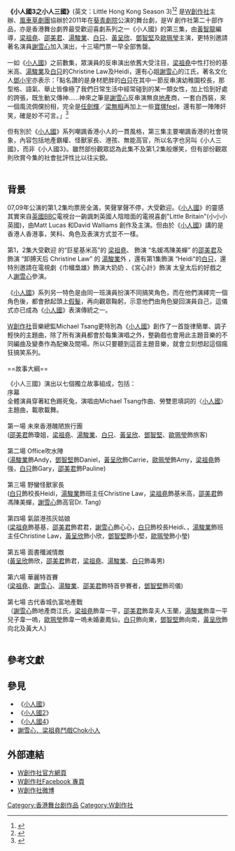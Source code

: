 {{multiple issues|
{{advert|time=2014-02-19T08:09:53+00:00}}

{{Tone|time=2021-03-21T05:23:05+00:00}}
{{POV|time=2021-03-21T05:23:05+00:00}}
}}
{{Infobox
|name         = Infobox/doc
|bodystyle    = 
|title        =小人國3之小人三國 <br> Little Hong Kong Season 3
|titlestyle   = 
|image        = 

|imagestyle   = 
|caption      = 
|captionstyle = 
|headerstyle  = background:#ccf;
|labelstyle   = background:#ddf;
|datastyle    = 

|header1=
|label1=表演形式
|data1=舞台劇
|header2=
|label2=演出資料
|data2=2011年4月8 日至4 月17 日
[[葵青劇院|葵青劇院]]演藝廳
|header3=
|label3=場次
|data3=13 場
|header4=
|label4=語言
|data4=[[中文|中文]]（[[粵語|粵語]]）
|header5=
|label5=主辦
|data5=[[W創作社|W創作社]]
|header6=
|label6=協辦
|data6=[[風車草劇團|風車草劇團]]
|header7=
|label7=編劇、導演、監製
|data7=[[黃智龍|黃智龍]]
|header8=
|label8=演員
|data8=[[梁祖堯|梁祖堯]]、[[湯駿業|湯駿業]]、[[邵美君|邵美君]]、[[白只|白只]]、[[黃呈欣|黃呈欣]]、[[鄧智堅|鄧智堅]]、[[歐珮瑩|歐珮瑩]]
|header9=
|label9=特邀主演
|data9=[[謝雪心|謝雪心]]
|header10=
|label10=演出顧問、錄像設計
|data10=[[司徒慧焯|司徒慧焯]]
|header11=
|label11=佈景設計
|data11=陳友榮
|header12=
|label12=燈光設計
|data12=楊子欣
|header13=
|label13=形象設計
|data13=梁健棠
|header14=
|label14=音樂總監、主題曲作曲
|data14=曾偉賢
|header15=
|label15=主題曲填詞
|data15=勞雙恩
|header16=
|label16=主題曲編曲
|data16=黎允文
|header17=
|label17=音響設計
|data17=夏恩蓓
|header18=
|label18=編舞
|data18=陳嘉儀
|header19=
|label19=聯合監製
|data19=曾浩賢
|header20=
|label20=監製助理
|data20=陳溥堃
|header21=
|label21=製作經理
|data21=姚巧玉
|header22=
|label22=舞台監督
|data22=關浩明
|header23=
|label23=執行舞台監督
|data23=李藍施
|header24=
|label24=平面設計總監
|data24=Kent Fok @ tn PEACOCK
|header25=
|label25=海報攝影
|data25=Pow_ BLUER




|belowstyle = background:#ddf;
|below = 
}}
'''《小人國3之小人三國》'''(英文：Little Hong Kong Season 3)<ref>{{Cite web |url=http://www.wtheatre.org.hk/littlehk3/ |title=存档副本 |access-date=2015-02-10 |archive-date=2016-03-05 |archive-url=https://web.archive.org/web/20160305030816/http://www.wtheatre.org.hk/littlehk3/ |dead-url=no }}</ref><ref>{{Cite web |url=http://www.dramall.hk/?a=doc&id=361 |title=存档副本 |access-date=2015-02-09 |archive-date=2016-03-06 |archive-url=https://web.archive.org/web/20160306051601/http://www.dramall.hk/?a=doc&id=361 |dead-url=yes }}</ref> 是[[W創作社|W創作社]]主辦、[[風車草劇團|風車草劇團]]協辦於2011年在[[葵青劇院|葵青劇院]]公演的舞台劇，是W 創作社第二十部作品，亦是香港舞台劇界最受歡迎喜劇系列之一《小人國》的第三集，由[[黃智龍|黃智龍]]編導，[[梁祖堯|梁祖堯]]、[[邵美君|邵美君]]、[[湯駿業|湯駿業]]、[[白只|白只]]、[[黃呈欣|黃呈欣]]、[[鄧智堅|鄧智堅]]及[[歐珮瑩|歐珮瑩]]主演，更特別邀請著名演員[[謝雪心|謝雪心]]加入演出，十三場門票一早全部售罄。<br><br>

一如《[[小人國_(舞台劇)|小人國]]》之前數集，眾演員的反串演出依舊大受注目，[[梁祖堯|梁祖堯]]中性打扮的基米高、[[湯駿業|湯駿業]]及[[白只|白只]]的Christine Law及Heidi，還有心姐[[謝雪心|謝雪心]]的江氏，著名文化人[[鄧小宇|鄧小宇]]亦表示：「點名讚的是身材肥胖的[[白只|白只]]在其中一節反串演幼稚園校長，那型格、語氣、舉止皆像極了我們日常生活中經常碰到的某一類女性，加上恰到好處的誇張，既生動又傳神……神來之筆是[[謝雪心|謝雪心]]反串演無良[[地產|地產]]商，一套白西裝，來一個風流倜儻扮相，完全是[[任劍輝|任劍輝]]／[[梁無相|梁無相]]再加上一些[[寶塚|寶塚]]feel，還有那一陣陣奸笑，確是妙不可言。」<ref>{{Cite web |url=http://www.dengxiaoyu.net/News/View.asp?ID=843 |title=存档副本 |access-date=2015-02-10 |archive-date=2015-09-23 |archive-url=https://web.archive.org/web/20150923213528/http://www.dengxiaoyu.net/News/View.asp?ID=843 |dead-url=no }}</ref><br><br>

但有別於《[[小人國_(舞台劇)|小人國]]》系列嘲諷香港小人的一貫風格，第三集主要嘲諷香港的社會現象，內容包括地產霸權、怪獸家長、港孩、無能高官，所以名字也另叫《小人三國》，而非《小人國3》。雖然部份觀眾認為此集不及第1,2集般爆笑，但有部份觀眾則欣賞今集的社會批評性比以往尖銳。<br><br>

==背景==
07,09年公演的第1,2集均票房全滿，笑聲掌聲不停，大受歡迎。《[[小人國_(舞台劇)|小人國]]》的靈感其實來自[[英國|英國]][[BBC|BBC]]電視台一齣諷刺英國人陰暗面的電視喜劇"Little Britain"(小小小英國)，由Matt Lucas 和David Walliams 創作及主演。但由於《[[小人國_(舞台劇)|小人國]]》講的是香港人香港事，笑料、角色及表演方式並不一樣。<br><br>
第1，2集大受歡迎 的“巨星基米高”的 [[梁祖堯|梁祖堯]]、 飾演 “名媛馮陳美蟬” 的[[邵美君|邵美君]]及 飾演 “卸膊天后 Christine Law” 的 [[湯駿業|湯駿業]]外 ，還有第1集飾演 “Heidi“的[[白只|白只]]，還特別邀請在電視劇《巾幗梟雄》飾演大奶奶 、《宮心計》飾演 太皇太后的好戲之人[[謝雪心|謝雪心]]參演。<br><br>
《[[小人國_(舞台劇)|小人國]]》系列另一特色是由同一班演員扮演不同搞笑角色，而在他們演繹完一個角色後，都會掀起頭上[[假髮|假髮]]，再向觀眾鞠躬，示意他們由角色變回演員自己，這儀式亦已成為《[[小人國_(舞台劇)|小人國]]》表演傳統之一。<br><br>
[[W創作社|W創作社]]音樂總監Michael Tsang更特別為《[[小人國_(舞台劇)|小人國]]》創作了一首旋律簡單、調子輕快的主題曲，除了所有演員都會於每集演唱之外，整齣戲也會用此主題音樂的不同編曲及變奏作為配樂及間場。所以只要聽到這首主題音樂，就會立刻想起這個瘋狂搞笑系列。<br><br>
==故事大綱==

《小人三國》演出以七個獨立故事組成，包括：<br>

序幕<br>
全體演員穿著紅色踢死兔，演唱由Michael Tsang作曲、勞雙恩填詞的〈[[小人國_(舞台劇)|小人國]]〉主題曲，載歌載舞。<br><br>

第一場   未來香港醜陋旅行團<br>
([[邵美君|邵美君]]飾瓊姐，[[梁祖堯|梁祖堯]]、[[湯駿業|湯駿業]]、[[白只|白只]]、[[黃呈欣|黃呈欣]]、[[鄧智堅|鄧智堅]]、[[歐珮瑩|歐珮瑩]]飾旅客) <br><br>

第二場 Office吹水陣<br>
([[湯駿業|湯駿業]]飾Andy，[[鄧智堅|鄧智堅]]飾Daniel，[[黃呈欣|黃呈欣]]飾Carrie，[[歐珮瑩|歐珮瑩]]飾Amy，[[梁祖堯|梁祖堯]]飾強，[[白只|白只]]飾Gary，[[邵美君|邵美君]]飾Pauline) <br><br>

第三場 野蠻怪獸家長<br>
([[白只|白只]]飾校長Heidi，[[湯駿業|湯駿業]]飾班主任Christine Law，[[梁祖堯|梁祖堯]]飾基米高，[[邵美君|邵美君]]飾馮陳美蟬，[[謝雪心|謝雪心]]飾高官Dr. Tang) <br><br>

第四場 氣燄港孩灰姑娘<br>
([[梁祖堯|梁祖堯]]飾基基，[[邵美君|邵美君]]飾君君，[[謝雪心|謝雪心]]飾心心，[[白只|白只]]飾校長Heidi、，[[湯駿業|湯駿業]]飾班主任Christine Law，[[黃呈欣|黃呈欣]]飾小欣，[[鄧智堅|鄧智堅]]飾小堅，[[歐珮瑩|歐珮瑩]]飾小瑩) <br><br>

第五場 面書殲滅情敵<br>
([[黃呈欣|黃呈欣]]飾欣，[[邵美君|邵美君]]飾君，[[梁祖堯|梁祖堯]]、[[湯駿業|湯駿業]]、[[白只|白只]]飾毒男) <br><br>

第六場 華麗特首賽<br>
([[梁祖堯|梁祖堯]]、[[謝雪心|謝雪心]]、[[湯駿業|湯駿業]]、[[邵美君|邵美君]]飾特首參賽者，[[鄧智堅|鄧智堅]]飾司儀) <br><br>

第七場 古代香城仇富地產戰<br>
（[[謝雪心|謝雪心]]飾地產商江氏，[[梁祖堯|梁祖堯]]飾韋一平，[[邵美君|邵美君]]飾韋夫人玉蘭，[[湯駿業|湯駿業]]飾韋一平兒子韋一嗚，[[歐珮瑩|歐珮瑩]]飾韋一嗚未婚妻鳳仙，[[白只|白只]]飾向東，[[鄧智堅|鄧智堅]]飾向南，[[黃呈欣|黃呈欣]]飾向北及黃大人) <br><br>

==參考文獻==

{{Reflist|2}}

==參見==
*《[[小人國_(舞台劇)|小人國]]》
*《[[小人國2_(舞台劇)|小人國2]]》
*《[[小人國4|小人國4]]》
* [http://www.metrohk.com.hk/index.php?cmd=detail&id=156221 謝雪心．梁祖堯鬥戲Chok小人] {{Wayback|url=http://www.metrohk.com.hk/index.php?cmd=detail&id=156221 |date=20160304123754 }}
==外部連結==

*[http://www.wtheatre.org.hk W創作社官方網頁] {{Wayback|url=http://www.wtheatre.org.hk/ |date=20060402233946 }}
*[https://www.facebook.com/WTheatre W創作社Facebook 專頁] {{Wayback|url=https://www.facebook.com/WTheatre |date=20190123162853 }}
*[http://weibo.com/WTheatre W創作社微博] {{Wayback|url=http://weibo.com/WTheatre |date=20140225161800 }}

{{W創作社}}

[[Category:香港舞台剧作品|Category:香港舞台剧作品]]
[[Category:W創作社|Category:W創作社]]